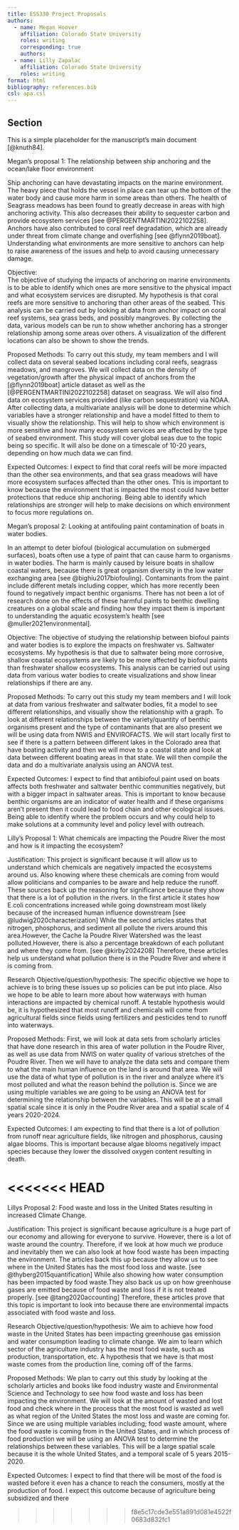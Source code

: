 ```yaml
---
title: ESS330 Project Proposals
authors:
  - name: Megan Hoover
    affiliation: Colorado State University
    roles: writing
    corresponding: true
    authors:
  - name: Lilly Zapalac
    affiliation: Colorado State University
    roles: writing
format: html
bibliography: references.bib
csl: apa.csl
---
```


## Section
This is a simple placeholder for the manuscript's main document [@knuth84].

Megan’s proposal 1: The relationship between ship anchoring and the ocean/lake floor environment 

Ship anchoring can have devastating impacts on the marine environment. The heavy piece that holds the vessel in place can tear up the bottom of the water body and cause more harm in some areas than others. The health of Seagrass meadows has been found to greatly decrease in areas with high anchoring activity. This also decreases their ability to sequester carbon and provide ecosystem services [see @PERGENTMARTINI2022102258]. Anchors have also contributed to coral reef degradation, which are already under threat from climate change and overfishing [see @flynn2019boat]. Understanding what environments are more sensitive to anchors can help to raise awareness of the issues and help to avoid causing unnecessary damage. 

Objective:  
The objective of studying the impacts of anchoring on marine environments is to be able to identify which ones are more sensitive to the physical impact and what ecosystem services are disrupted. My hypothesis is that coral reefs are more sensitive to anchoring than other areas of the seabed. This analysis can be carried out by looking at data from anchor impact on coral reef systems, sea grass beds, and possibly mangroves. By collecting the data, various models can be run to show whether anchoring has a stronger relationship among some areas over others. A visualization of the different locations can also be shown to show the trends. 

 

Proposed Methods: 
To carry out this study, my team members and I will collect data on several seabed locations including coral reefs, seagrass meadows, and mangroves. We will collect data on the density of vegetation/growth after the physical impact of anchors from the [@flynn2019boat] article dataset as well as the [@PERGENTMARTINI2022102258] dataset on seagrass.  We will also find data on ecosystem services provided (like carbon sequestration) via NOAA. After collecting data, a multivariate analysis will be done to determine which variables have a stronger relationship and have a model fitted to them to visually show the relationship. This will help to show which environment is more sensitive and how many ecosystem services are affected by the type of seabed environment. This study will cover global seas due to the topic being so specific. It will also be done on a timescale of 10-20 years, depending on how much data we can find. 

Expected Outcomes: 
 I expect to find that coral reefs will be more impacted than the other sea environments, and that sea grass meadows will have more ecosystem surfaces affected than the other ones. This is important to know because the environment that is impacted the most could have better protections that reduce ship anchoring. Being able to identify which relationships are stronger will help to make decisions on which environment to focus more regulations on. 
 
 
 
 Megan’s proposal 2: Looking at antifouling paint contamination of boats in water bodies. 

In an attempt to deter biofoul (biological accumulation on submerged surfaces), boats often use a type of paint that can cause harm to organisms in water bodies. The harm is mainly caused by leisure boats in shallow coastal waters, because there is great organism diversity in the low water exchanging area [see @bighiu2017biofouling]. Contaminants from the paint include different metals including copper, which has more recently been found to negatively impact benthic organisms. There has not been a lot of research done on the effects of these harmful paints to benthic dwelling creatures on a global scale and finding how they impact them is important to understanding the aquatic ecosystem's health [see @muller2021environmental]. 

Objective:
The objective of studying the relationship between biofoul paints and water bodies is to explore the impacts on freshwater vs. Saltwater ecosystems. My hypothesis is that due to saltwater being more corrosive, shallow coastal ecosystems are likely to be more affected by biofoul paints than freshwater shallow ecosystems. This analysis can be carried out using data from various water bodies to create visualizations and show linear relationships if there are any. 

Proposed Methods:
To carry out this study my team members and I will look at data from various freshwater and saltwater bodies, fit a model to see different relationships, and visually show the relationship with a graph. To look at different relationships between the variety/quantity of benthic organisms present and the type of contaminants that are also present we will be using data from NWIS and ENVIROFACTS. We will start locally first to see if there is a pattern between different lakes in the Colorado area that have boating activity and then we will move to a coastal state and look at data between different boating areas in that state. We will then compile the data and do a multivariate analysis using an ANOVA test. 

Expected Outcomes:
I expect to find that antibiofoul paint used on boats affects both freshwater and saltwater benthic communities negatively, but with a bigger impact in saltwater areas. This is important to know because benthic organisms are an indicator of water health and if these organisms aren’t present then it could lead to food chain and other ecological issues. Being able to identify where the problem occurs and why could help to make solutions at a community level and policy level with outreach. 



Lilly’s Proposal 1: What chemicals are impacting the Poudre River the most and how is it impacting the ecosystem?

Justification: 
This project is significant because it will allow us to understand which chemicals are negatively impacted the ecosystems around us. Also knowing where these chemicals are coming from would allow politicians and companies to be aware and help reduce the runoff. These sources back up the reasoning for significance because they show that there is a lot of pollution in the rivers. In the first article it states how E.coli concentrations increased while going downstream most likely because of the increased human influence downstream [see @ludwig2020characterization] While the second articles states that nitrogen, phosphorus, and sediment all pollute the rivers around this area.However, the Cache la Poudre River Watershed was the least polluted.However, there is also a percentage breakdown of each pollutant and where they come from. [see @kirby2024208] Therefore, these articles help us understand what pollution there is in the Poudre River and where it is coming from.

Research Objective/question/hypothesis:
The specific objective we hope to achieve is to bring these issues up so policies can be put into place. Also we hope to be able to learn more about how waterways with human interactions are impacted by chemical runoff. A testable hypothesis would be, it is hypothesized that most runoff and chemicals will come from agricultural fields since fields using fertilizers and pesticides tend to runoff into waterways.

Proposed Methods:
First, we will look at data sets from scholarly articles that have done research in this area of water pollution in the Poudre River, as well as use data from NWIS on water quality of various stretches of the Poudre River. Then we will have to analyze the data sets and compare them to what the main human influence on the land is around that area. We will use the data of what type of pollution is in the river and analyze where it's most polluted and what the reason behind the pollution is. Since we are using multiple variables we are going to be using an ANOVA test for determining the relationship between the variables. This will be at a small spatial scale since it is only in the Poudre River area and a spatial scale of 4 years 2020-2024. 


Expected Outcomes:
I am expecting to find that there is a lot of pollution from runoff near agriculture fields, like nitrogen and phosphorus, causing algae blooms. This is important because algae blooms negatively impact species because they lower the dissolved oxygen content resulting in death.


<<<<<<< HEAD
=======

Lillys Proposal 2: Food waste and loss in the United States resulting in increased Climate Change.

Justification:
This project is significant because agriculture is a huge part of our economy and allowing for everyone to survive. However, there is a lot of waste around the country. Therefore, if we look at how much we produce and inevitably then we can also look at how food waste has been impacting the environment. The articles back this up because they allow us to see where in the United States has the most food loss and waste. [see @thyberg2015quantification] While also showing how water consumption has been impacted by food waste.They also back us up on how greenhouse gases are emitted because of food waste and loss if it is not treated properly. [see @tang2020accounting] Therefore, these articles prove that this topic is important to look into because there are environmental impacts associated with food waste and loss.

Research Objective/question/hypothesis:
We aim to achieve how food waste in the United States has been impacting greenhouse gas emission and water consumption leading to climate change. We aim to learn which sector of the agriculture industry has the most food waste, such as production, transportation, etc. A hypothesis that we have is that most waste comes from the production line, coming off of the farms. 

Proposed Methods:
We plan to carry out this study by looking at the scholarly articles and books like food industry waste and Environmental Science and Technology to see how food waste and loss has been impacting the environment. We will look at the amount of wasted and lost food and check where in the process that the most food is wasted as well as what region of the United States the most loss and waste are coming for. Since we are using multiple variables including; food waste amount, where the food waste is coming from in the United States, and in which process of food production  we will be using an ANOVA test to determine the relationships between these variables. This will be a large spatial scale because it is the whole United States, and a temporal scale of 5 years 2015-2020. 

Expected Outcomes: 
I expect to find that there will be most of the food is wasted before it even has a chance to reach the consumers, mostly at the production of food. I expect this outcome because of agriculture being subsidized and there 

>>>>>>> f8e5c17cde3e551a891d081e4522f0683d832fc1
